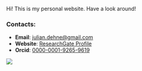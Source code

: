 
::: {.content-visible when-profile="website"}
Hi! This is my personal website. Have a look around!

### Contacts:
- **Email**: [julian.dehne@gmail.com](mailto:julian.dehne@gmail.com)
- **Website**: [ResearchGate Profile](https://www.researchgate.net/profile/Julian-Dehne)
- **Orcid**: [0000-0001-9265-9619](https://orcid.org/0000-0001-9265-9619)


![](img/julian_profile.jpg)


:::

